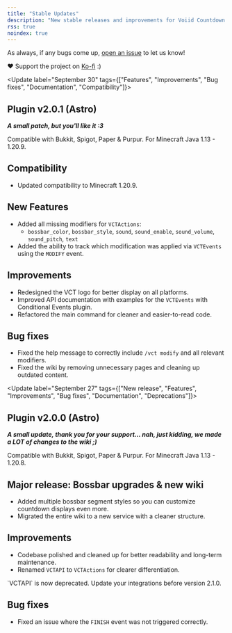 ```yaml
---
title: "Stable Updates"
description: "New stable releases and improvements for Voiid Countdown Timer plugin"
rss: true
noindex: true
---
```


As always, if any bugs come up, [open an issue](https://github.com/Voiid-Studios/voiidcountdown/issues) to let us know!

❤️ Support the project on [Ko-fi](https://ko-fi.com/maxxvoiid) :)

<Update label="September 30" tags={["Features", "Improvements", "Bug fixes", "Documentation", "Compatibility"]}>

## Plugin v2.0.1 (Astro)

**_A small patch, but you'll like it :3_**

Compatible with Bukkit, Spigot, Paper & Purpur. For Minecraft Java 1.13 - 1.20.9.

## Compatibility

- Updated compatibility to Minecraft 1.20.9.

## New Features

- Added all missing modifiers for `VCTActions`:
  - `bossbar_color`, `bossbar_style`, `sound`, `sound_enable`, `sound_volume`, `sound_pitch`, `text`
- Added the ability to track which modification was applied via `VCTEvents` using the `MODIFY` event.

## Improvements

- Redesigned the VCT logo for better display on all platforms.
- Improved API documentation with examples for the `VCTEvents` with Conditional Events plugin.
- Refactored the main command for cleaner and easier-to-read code.

## Bug fixes

- Fixed the help message to correctly include `/vct modify` and all relevant modifiers.
- Fixed the wiki by removing unnecessary pages and cleaning up outdated content.

</Update>

<Update label="September 27" tags={["New release", "Features", "Improvements", "Bug fixes", "Documentation", "Deprecations"]}>

## Plugin v2.0.0 (Astro)

**_A small update, thank you for your support... nah, just kidding, we made a LOT of changes to the wiki ;)_**

Compatible with Bukkit, Spigot, Paper & Purpur. For Minecraft Java 1.13 - 1.20.8.

## Major release: Bossbar upgrades & new wiki

- Added multiple bossbar segment styles so you can customize countdown displays even more.
- Migrated the entire wiki to a new service with a cleaner structure.

## Improvements

- Codebase polished and cleaned up for better readability and long-term maintenance.
- Renamed `VCTAPI` to `VCTActions` for clearer differentiation.

<Warning>
  `VCTAPI` is now deprecated. Update your integrations before version 2.1.0.
</Warning>

## Bug fixes

- Fixed an issue where the `FINISH` event was not triggered correctly.

</Update>